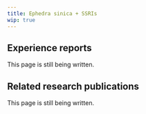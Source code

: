 ---
title: Ephedra sinica + SSRIs
wip: true
---

## Experience reports

This page is still being written.

## Related research publications

This page is still being written.

